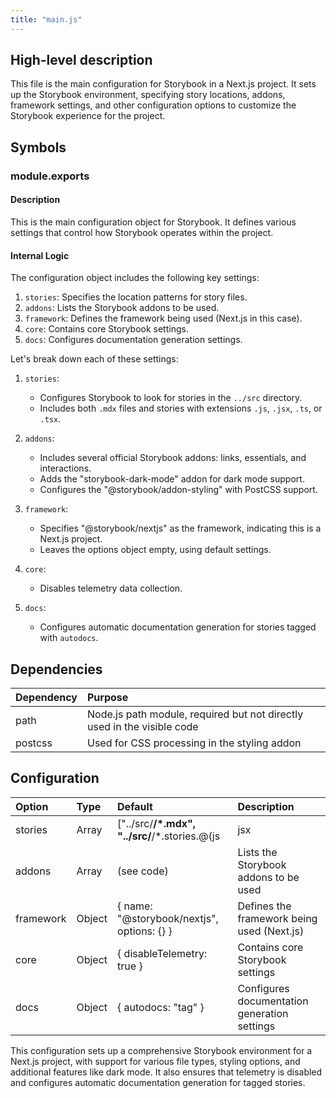 ```yaml
---
title: "main.js"
---
```


## High-level description
This file is the main configuration for Storybook in a Next.js project. It sets up the Storybook environment, specifying story locations, addons, framework settings, and other configuration options to customize the Storybook experience for the project.

## Symbols

### module.exports
#### Description
This is the main configuration object for Storybook. It defines various settings that control how Storybook operates within the project.

#### Internal Logic
The configuration object includes the following key settings:

1. `stories`: Specifies the location patterns for story files.
2. `addons`: Lists the Storybook addons to be used.
3. `framework`: Defines the framework being used (Next.js in this case).
4. `core`: Contains core Storybook settings.
5. `docs`: Configures documentation generation settings.

Let's break down each of these settings:

1. `stories`: 
   - Configures Storybook to look for stories in the `../src` directory.
   - Includes both `.mdx` files and stories with extensions `.js`, `.jsx`, `.ts`, or `.tsx`.

2. `addons`:
   - Includes several official Storybook addons: links, essentials, and interactions.
   - Adds the "storybook-dark-mode" addon for dark mode support.
   - Configures the "@storybook/addon-styling" with PostCSS support.

3. `framework`:
   - Specifies "@storybook/nextjs" as the framework, indicating this is a Next.js project.
   - Leaves the options object empty, using default settings.

4. `core`:
   - Disables telemetry data collection.

5. `docs`:
   - Configures automatic documentation generation for stories tagged with `autodocs`.

## Dependencies
| Dependency | Purpose |
|:-----------|:--------|
| path | Node.js path module, required but not directly used in the visible code |
| postcss | Used for CSS processing in the styling addon |

## Configuration
| Option | Type | Default | Description |
|:-------|:-----|:--------|:------------|
| stories | Array | ["../src/**/*.mdx", "../src/**/*.stories.@(js|jsx|ts|tsx)"] | Specifies the location patterns for story files |
| addons | Array | (see code) | Lists the Storybook addons to be used |
| framework | Object | { name: "@storybook/nextjs", options: {} } | Defines the framework being used (Next.js) |
| core | Object | { disableTelemetry: true } | Contains core Storybook settings |
| docs | Object | { autodocs: "tag" } | Configures documentation generation settings |

This configuration sets up a comprehensive Storybook environment for a Next.js project, with support for various file types, styling options, and additional features like dark mode. It also ensures that telemetry is disabled and configures automatic documentation generation for tagged stories.